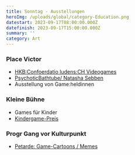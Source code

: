 ```yaml
---
title: Sonntag - Ausstellungen
heroImg: /uploads/global/category-Education.png
datestart: 2023-09-17T08:00:00.000Z
datefinish: 2023-09-17T15:00:00.000Z
summary: ''
category: Art
---
```


### Place Victor

* [HKB\:Confoerdatio ludens\:CH Videogames](https://chludens.hypotheses.org/)
* [PsychoticBathtube/ Natasha Sebben](https://www.natsha.ch/psychotic-bathtub)
* Ausstellung von Game\:heldinnen 

### Kleine Bühne

* Games für Kinder
* [Kindergame-Preis](https://playbern.ch/posts/Preisverleihung-Kinder-Game-Preis)

### Progr Gang vor Kulturpunkt

* [Petarde: Game-Cartoons / Memes](https://petarde.ch/)
